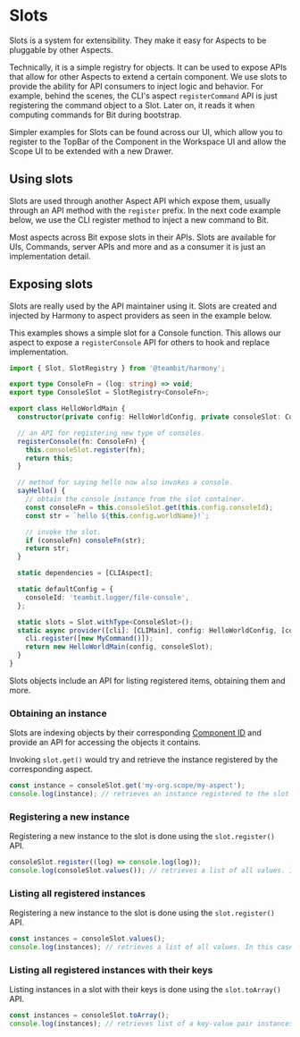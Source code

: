 # Slots

Slots is a system for extensibility. They make it easy for Aspects to be pluggable by other Aspects.

Technically, it is a simple registry for objects. It can be used to expose APIs that allow for other Aspects to extend a certain component.
We use slots to provide the ability for API consumers to inject logic and behavior. For example, behind the scenes, the CLI's aspect
`registerCommand` API is just registering the command object to a Slot. Later on, it reads it when computing commands for Bit during
bootstrap.

Simpler examples for Slots can be found across our UI, which allow you to register to the TopBar of the Component in the Workspace UI
and allow the Scope UI to be extended with a new Drawer.

## Using slots

Slots are used through another Aspect API which expose them, usually through an API method with the `register` prefix.
In the next code example below, we use the CLI register method to inject a new command to Bit.

Most aspects across Bit expose slots in their APIs. Slots are available for UIs, Commands, server APIs and more and as a consumer
it is just an implementation detail.

## Exposing slots

Slots are really used by the API maintainer using it. Slots are created and injected by Harmony to aspect providers as seen
in the example below.

This examples shows a simple slot for a Console function. This allows our aspect to expose a `registerConsole` API for others to hook
and replace implementation.

```ts
import { Slot, SlotRegistry } from '@teambit/harmony';

export type ConsoleFn = (log: string) => void;
export type ConsoleSlot = SlotRegistry<ConsoleFn>;

export class HelloWorldMain {
  constructor(private config: HelloWorldConfig, private consoleSlot: ConsoleSlot) {}

  // an API for registering new type of consoles.
  registerConsole(fn: ConsoleFn) {
    this.consoleSlot.register(fn);
    return this;
  }

  // method for saying hello now also invokes a console.
  sayHello() {
    // obtain the console instance from the slot container.
    const consoleFn = this.consoleSlot.get(this.config.consoleId);
    const str = `hello ${this.config.worldName}!`;

    // invoke the slot.
    if (consoleFn) consoleFn(str);
    return str;
  }

  static dependencies = [CLIAspect];

  static defaultConfig = {
    consoleId: 'teambit.logger/file-console',
  };

  static slots = Slot.withType<ConsoleSlot>();
  static async provider([cli]: [CLIMain], config: HelloWorldConfig, [consoleSlot]: [ConsoleSlot]) {
    cli.register([new MyCommand()]);
    return new HelloWorldMain(config, consoleSlot);
  }
}
```

Slots objects include an API for listing registered items, obtaining them and more.

### Obtaining an instance

Slots are indexing objects by their corresponding [Component ID](/components/structure/component-id) and provide an API
for accessing the objects it contains.

Invoking `slot.get()` would try and retrieve the instance registered by the corresponding aspect.

```ts
const instance = consoleSlot.get('my-org.scope/my-aspect');
console.log(instance); // retrieves an instance registered to the slot by 'my-org.scope/my-aspect' if any.
```

### Registering a new instance

Registering a new instance to the slot is done using the `slot.register()` API.

```ts
consoleSlot.register((log) => console.log(log));
console.log(consoleSlot.values()); // retrieves a list of all values. In this case: Function[].
```

### Listing all registered instances

Registering a new instance to the slot is done using the `slot.register()` API.

```ts
const instances = consoleSlot.values();
console.log(instances); // retrieves a list of all values. In this case: Function[].
```

### Listing all registered instances with their keys

Listing instances in a slot with their keys is done using the `slot.toArray()` API.

```ts
const instances = consoleSlot.toArray();
console.log(instances); // retrieves list of a key-value pair instances. { 'my-org.scope/my-aspect': Function }
```
